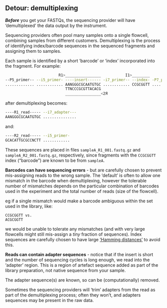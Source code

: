 ## Detour: demultiplexing

***Before***  you get your FASTQs, the sequencing provider will have 'demultiplexed' the data output by the instrument.

Sequencing providers often pool many samples onto a single flowcell, combining samples from different customers.
Demultiplexing is the process of identifying index/barcode sequences in the sequenced fragments and assigning them to samples.

Each sample is identified by a short 'barcode' or 'index' incorporated into the fragment. For example:

```bash
                        R1>________________           I1>________
--P5_primer-- --i5_primer- ----insert------ -i7_primer-- --index- -P7_primer--
............. ............ AANGGGCGCAATGTGC ............ CCGCGGTT ............
                           TTNCCCGCGTTACACG
                           ________________<2Я
```

after demultiplexing becomes:

```bash
----R1_read----- --i7_adapter---
AANGGGCGCAATGTGC ...............
```

and:

```bash
----R2_read----- --i5_primer- 
GCACATTGCGCCNCTT ............
```

These sequences are placed in files `sampleA_R1_001.fastq.gz` and `sampleA_R2_001.fastq.gz`, respectively, 
since fragments with the `CCGCGGTT` index ("barcode") are known to be from `sampleA`.

**Barcodes can have sequencing errors** - but are carefully chosen to prevent mis-assigning reads to the wrong sample.
The 'default' is often to allow one mismatch in the barcode when demultiplexing, 
however the tolerable number of mismatches depends on the particular combination of barcodes used in the experiment 
and the total number of reads (size of the flowcell).

eg if a single mismatch would make a barcode ambiguous within the set used in the library, like:
```
CCGCGGTT vs.
ACGCGGTT
```
we would be unable to tolerate any mismatches (and with very large flowcells might still mis-assign a _tiny_ fraction of sequences). 
Index sequences are carefully chosen to have large ['Hamming distances'](https://en.wikipedia.org/wiki/Hamming_distance) to avoid this.

**Reads can contain adapter sequences** - notice that if the insert is short and the number of sequencing 
cycles is long enough, we read into the 'adapter' region. 
This is a region of artefact sequence added as part of the library preparation, not native sequence from your sample.

The adapter sequence(s) are known, so can be (computationally) removed.

Sometimes the sequencing providers will 'trim' adapters from the read as part of the demultiplexing process; 
often they won't, and adapters sequences may be present in the raw data.
